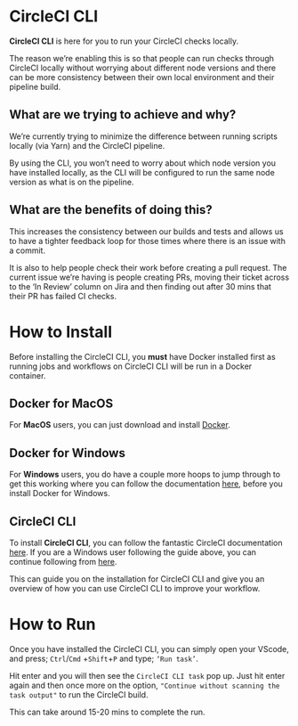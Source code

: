 <Meta title="Documentation/Guides/CircleCI CLI"/>

# CircleCI CLI

**CircleCI CLI** is here for you to run your CircleCI checks locally.

The reason we’re enabling this is so that people can run checks through CircleCI locally without worrying about different node versions and there can be more consistency between their own local environment and their pipeline build.


## What are we trying to achieve and why?

We’re currently trying to minimize the difference between running scripts locally (via Yarn) and the CircleCI pipeline.

By using the CLI, you won’t need to worry about which node version you have installed locally, as the CLI will be configured to run the same node version as what is on the pipeline.

## What are the benefits of doing this?

This increases the consistency between our builds and tests and allows us to have a tighter feedback loop for those times where there is an issue with a commit.

It is also to help people check their work before creating a pull request. The current issue we’re having is people creating PRs, moving their ticket across to the ‘In Review’ column on Jira and then finding out after 30 mins that their PR has failed CI checks.

# How to Install

Before installing the CircleCI CLI, you **must** have Docker installed first as running jobs and workflows on CircleCI CLI will be run in a Docker container.

## Docker for MacOS

For **MacOS** users, you can just download and install [Docker](https://www.docker.com/get-started).

## Docker for Windows

For **Windows** users, you do have a couple more hoops to jump through to get this working where you can follow the documentation [here](https://docs.docker.com/docker-for-windows/install/), before you install Docker for Windows.

## CircleCI CLI

To install **CircleCI CLI**, you can follow the fantastic CircleCI documentation [here](https://circleci.com/docs/2.0/local-cli/).
If you are a Windows user following the guide above, you can continue following from [here](https://docs.docker.com/docker-for-windows/install/#install-docker-desktop-on-windows).

This can guide you on the installation for CircleCI CLI and give you an overview of how you can use CircleCI CLI to improve your workflow.

# How to Run

Once you have installed the CircleCI CLI, you can simply open your VScode, and press;
`Ctrl`/`Cmd` +`Shift`+`P`
and type; `‘Run task’`. 

Hit enter and you will then see the `CircleCI CLI task` pop up. 
Just hit enter again and then once more on the option, `"Continue without scanning the task output"` to run the CircleCI build. 

This can take around 15-20 mins to complete the run.